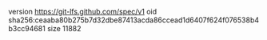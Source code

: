 version https://git-lfs.github.com/spec/v1
oid sha256:ceaaba80b275b7d32dbe87413acda86ccead1d6407f624f076538b4b3cc94681
size 11882
